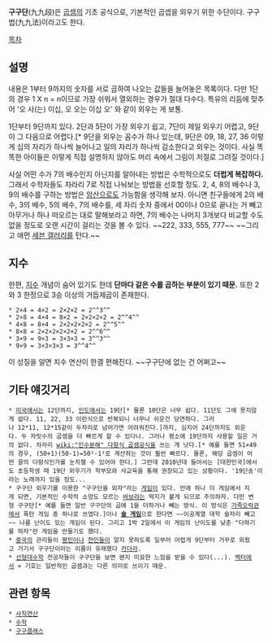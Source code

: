 '''구구단'''(九九段)은 [[곱셈]]의 기초 공식으로, 기본적인 곱셉을 외우기 위한 수단이다. 구구법(九九法)이라고도 한다.

[[목차]]
== 설명 ==
내용은 1부터 9까지의 숫자를 서로 곱하여 나오는 값들을 늘어놓은 목록이다. 다만 1단의 경우 1 X n = n이므로 가장 쉬워서 열외하는 경우가 절대 다수다. 특유의 리듬에 맞추어 '오 사(는) 이십, 오 오는 이십 오' 와 같이 외우는 게 보통.

1단부터 9단까지 있다. 2단과 5단이 가장 외우기 쉽고, 7단이 제일 외우기 어렵고, 9단이 그 다음으로 어렵다.[* 9단을 외우는 꼼수가 하나 있는데, 9단은 09, 18, 27, 36 이렇게 십의 자리가 하나씩 늘어나고 일의 자리가 하나씩 감소한다고 외우는 것이다. 사실 똑똑한 아이들은 이렇게 직접 설명하지 않아도 머리 속에서 그림이 저절로 그려질 것이다.]

사실 어떤 수가 7의 배수인지 아닌지를 알아내는 방법은 수학적으로도 '''더럽게 복잡하다.''' 그래서 수학자들도 차라리 7로 직접 나눠보는 방법을 선호할 정도. 2, 4, 8의 배수나 3, 9의 배수를 구하는 방법은 [[암산]]으로도 가능함을 생각해 보자. 아니면 친구들에게 2의 배수, 3의 배수, 5의 배수, 7의 배수를, 세 자리 숫자 중에서 00이나 0으로 끝나는 거 빼고 아무거나 하나 떠오르는 대로 말해보라고 하면, 7의 배수는 나머지 3개보다 비교할 수도 없을 정도로 오랜 시간이 걸리는 것을 볼 수 있다. ~~222, 333, 555, 777~~ ~~그리고 애먼 [[세븐 갤러리]]를 턴다.~~

== 지수 ==
한편, [[지수]] 개념이 숨어 있기도 한데 '''단마다 같은 수를 곱하는 부분이 있기 때문.''' 또한 2와 3 한정으로 3승 이상의 거듭제곱이 존재한다.

 * 2×4 = 4×2 = 2×2×2 = 2^^3^^
 * 2×8 = 4×4 = 8×2 = 2×2×2×2 = 2^^4^^
 * 4×8 = 8×4 = 2×2×2×2×2 = 2^^5^^
 * 8×8 = 2×2×2×2×2×2 = 2^^6^^
 * 3×9 = 9×3 = 3×3×3 = 3^^3^^
 * 9×9 = 3×3×3×3 = 3^^4^^

이 성질을 알면 지수 연산이 한결 편해진다. ~~구구단에 없는 건 어쩌고~~

== 기타 얘깃거리 ==
 * [[미국]]에서는 12단까지, [[인도]]에서는 19단[* 물론 10단은 너무 쉽다. 11단도 그에 못지않게 쉽다. 11, 22, 33 이런식으로 반복되니 너무나 쉬운건 당연하다. 그러나 12*11, 12*15같이 두자리로 넘어가면 어려워진다.]까지, 심지어 24단까지도 외운다. 두 자릿수의 곱셈을 더 빠르게 할 수 있다나. 그러나 평소에 19단까지 사용할 일은 거의 없다. 차라리 [[wiki:"인수분해" 다항식 곱셈공식]]을 쓰는 게 낫다.[* 예를 들면 51×49의 경우, (50+1)(50-1)=50²-1²로 계산하는 것이 훨씬 빠르다. 물론, 해당 곱셈이 어떤 꼴의 다항식인가를 눈치챌 수 있어야 한다.] 그런데 2010년대 들어서는 [대한민국]에서도 초등학생 때 19단 외우기가 학부모와 사교육을 통해 권장되고 있는 상황이다. '19단송'이라는 노래까지 있을 정도...
 * 구구단 외우기를 이용한 "구구단을 외자"라는 [[게임]]이 있다. 만에 하나 이 게임에서 지게 되면, 기본적인 수학적 소양도 모르는 [[바보]]라는 딱지가 붙게 되므로 주의하자. 다만 변형 구구단[* 예를 들면 일반 구구단의 곱에 1을 더하거나 빼는 방식. 이 방식은 [[가족오락관]]에서 폭탄 게임 중 하나로 쓰였다.]이나 '''[[술 게임]]'''으로 한다면 ~~이공계열 대학 술자리 빼고~~ 나름 난이도 있는 게임이 된다. 그리고 1박 2일에서 이 게임의 난이도를 낮춘 "더하기를 하자"란 게임을 만들기도 했다.
 * [[중국]]의 관리들이 [[평민]]이나 [[천민]]들이 알지 못하도록 일부러 어렵게 9단부터 거꾸로 외웠고 거기서 구구단이라는 이름이 유래했다 [[카더라]].
 * [[선형대수학]] 전공자들이 구구단을 보면 왠지 미묘한 느낌을 받을 수 있다(...). [[벡터]]에서 × 기호는 일반적인 곱셈과는 다른 의미로 쓰이기 때문.

== 관련 항목 ==
 * [[사칙연산]]
 * [[수학]]
 * [[구구클래스]]

